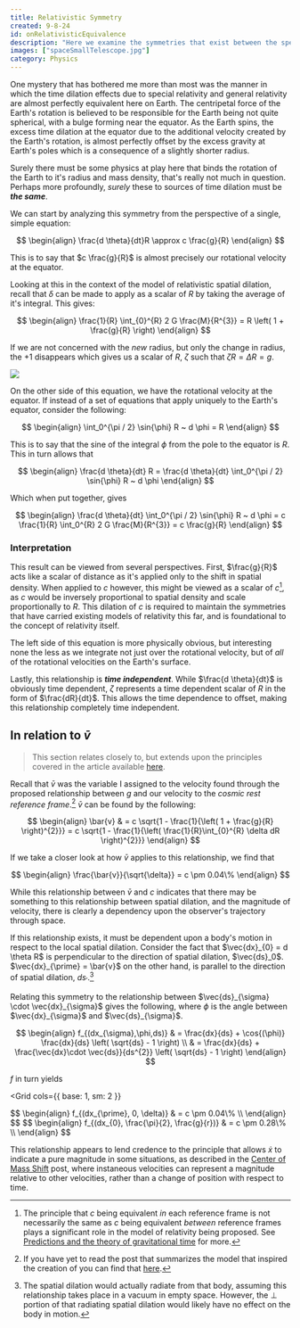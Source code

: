```yaml
---
title: Relativistic Symmetry
created: 9-8-24
id: onRelativisticEquivalence
description: "Here we examine the symmetries that exist between the specialized and generalized theories of relativity, how they affect our experience on Earth, and how they relate to the model of relativistic spatial dilation."
images: ["spaceSmallTelescope.jpg"]
category: Physics
---
```



One mystery that has bothered me more than most was the manner in which the time dilation effects due to special relativity and general relativity are almost perfectly equivalent here on Earth. The centripetal force of the Earth's rotation is believed to be responsible for the Earth being not quite spherical, with a bulge forming near the equator. As the Earth spins, the excess time dilation at the equator due to the additional velocity created by the Earth's rotation, is almost perfectly offset by the excess gravity at Earth's poles which is a consequence of a slightly shorter radius.

Surely there must be some physics at play here that binds the rotation of the Earth to it's radius and mass density, that's really not much in question. Perhaps more profoundly, _surely_ these to sources of time dilation must be ***the same***.

We can start by analyzing this symmetry from the perspective of a single, simple equation:

$$
\begin{align}
\frac{d \theta}{dt}R \approx c \frac{g}{R}
\end{align}
$$

This is to say that $c \frac{g}{R}$ is almost precisely our rotational velocity at the equator. 

Looking at this in the context of the model of relativistic spatial dilation, recall that $\delta$ can be made to apply as a scalar of $R$ by taking the average of it's integral. This gives:

$$
\begin{align}
\frac{1}{R} \int_{0}^{R} 2 G \frac{M}{R^{3}} = R \left( 1 + \frac{g}{R} \right)
\end{align}
$$

If we are not concerned with the _new_ radius, but only the change in radius, the $+ 1$ disappears which gives us a scalar of $R$, $\zeta$ such that $\zeta R = \Delta R = g$. 

<Image
    src="/assets/blog/sineIntegral.png"
    right
    md
    id="sine-integral-img"
    label
    desc="Integral of sine"
/>

On the other side of this equation, we have the rotational velocity at the equator. If instead of a set of equations that apply uniquely to the Earth's equator, consider the following:

$$
\begin{align}
 \int_0^{\pi / 2} \sin{\phi} R ~ d \phi = R
\end{align}
$$

This is to say that the sine of the integral $\phi$ from the pole to the equator is $R$. This in turn allows that

$$
\begin{align}
 \frac{d \theta}{dt} R = \frac{d \theta}{dt} \int_0^{\pi / 2} \sin{\phi} R ~ d \phi
\end{align}
$$

Which when put together, gives

$$
\begin{align}
\frac{d \theta}{dt} \int_0^{\pi / 2} \sin{\phi} R ~ d \phi = c \frac{1}{R} \int_0^{R} 2 G \frac{M}{R^{3}} = c \frac{g}{R}
\end{align}
$$

### Interpretation

This result can be viewed from several perspectives. First, $\frac{g}{R}$ acts like a scalar of distance as it's applied only to the shift in spatial density. When applied to $c$ however, this might be viewed as a scalar of $c$[^1], as $c$ would be inversely proportional to spatial density and scale proportionally to $R$. This dilation of $c$ is required to maintain the symmetries that have carried existing models of relativity this far, and is foundational to the concept of relativity itself.

The left side of this equation is more physically obvious, but interesting none the less as we integrate not just over the rotational velocity, but of _all_ of the rotational velocities on the Earth's surface.

Lastly, this relationship is ***time independent***. While $\frac{d \theta}{dt}$ is obviously time dependent, $\zeta$ represents a time dependent scalar of $R$ in the form of $\frac{dR}{dt}$. This allows the time dependence to offset, making this relationship completely time independent.

## In relation to $\bar{v}$

> This section relates closely to, but extends upon the principles covered in the article available [here](/blog/physics/centerOfMassShift).

Recall that $\bar{v}$ was the variable I assigned to the velocity found through the proposed relationship between $g$ and our velocity to the _cosmic rest reference frame_.[^2] $\bar{v}$ can be found by the following:

$$
\begin{align}
\bar{v} & = c \sqrt{1 - \frac{1}{\left( 1 + \frac{g}{R} \right)^{2}}} = c \sqrt{1 - \frac{1}{\left( \frac{1}{R}\int_{0}^{R} \delta dR \right)^{2}}}
\end{align}
$$

If we take a closer look at how $\bar{v}$ applies to this relationship, we find that

$$
\begin{align}
\frac{\bar{v}}{\sqrt{\delta}} = c \pm 0.04\%
\end{align}
$$

While this relationship between $\bar{v}$ and $c$ indicates that there may be something to this relationship between spatial dilation, and the magnitude of velocity, there is clearly a dependency upon the observer's trajectory through space.

If this relationship exists, it must be dependent upon a body's motion in respect to the local spatial dilation. Consider the fact that $\vec{dx}_{0} = d \theta R$ is perpendicular to the direction of spatial dilation, $\vec{ds}_0$. $\vec{dx}_{\prime} = \bar{v}$ on the other hand, is parallel to the direction of spatial dilation, $ds_{\prime}$.[^3]

Relating this symmetry to the relationship between $\vec{ds}_{\sigma} \cdot \vec{dx}_{\sigma}$ gives the following, where $\phi$ is the angle between $\vec{dx}_{\sigma}$ and $\vec{ds}_{\sigma}$.

$$
\begin{align}
f_{(dx_{\sigma},\phi,ds)} & = \frac{dx}{ds} + \cos{(\phi)} \frac{dx}{ds} \left( \sqrt{ds} - 1 \right) \\
& = \frac{dx}{ds} + \frac{\vec{dx}\cdot \vec{ds}}{ds^{2}} \left( \sqrt{ds} - 1 \right)
\end{align}
$$


$f$ in turn yields 

<Grid
    cols={{ base: 1, sm: 2 }}
>
<GridItem>
$$
\begin{align}
f_{(dx_{\prime}, 0, \delta)} & = c \pm 0.04\% \\
\end{align}
$$
</GridItem>
<GridItem>
$$
\begin{align}
f_{(dx_{0}, \frac{\pi}{2}, \frac{g}{r})} & = c \pm 0.28\% \\
\end{align}
$$
</GridItem>
</Grid>

This relationship appears to lend credence to the principle that allows $\dot{x}$ to indicate a pure magnitude in some situations, as described in the [Center of Mass Shift](/blog/physics/centerOfMassShift) post, where instaneous velocities can represent a magnitude relative to other velocities, rather than a change of position with respect to time.


[^1]: The principle that $c$ being equivalent _in_ each reference frame is not necessarily the same as $c$ being equivalent _between_ reference frames plays a significant role in the model of relativity being proposed. See [Predictions and the theory of gravitational time](/blog/physics/problemsResolvedByTheory) for more.
[^2]: If you have yet to read the post that summarizes the model that inspired the creation of <LogoAsText fontSize={13} /> you can find that [here](/myWork).
[^3]: The spatial dilation would actually radiate from that body, assuming this relationship takes place in a vacuum in empty space. However, the $\perp$ portion of that radiating spatial dilation would likely have no effect on the body in motion.

